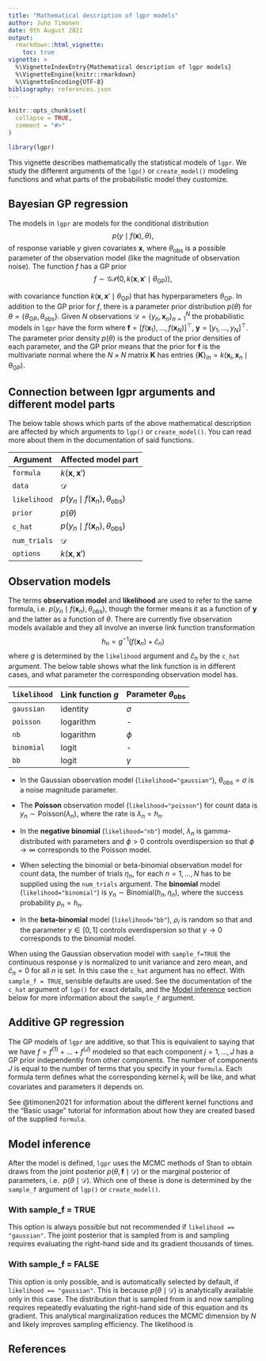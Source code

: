 ```yaml
---
title: "Mathematical description of lgpr models"
author: Juho Timonen
date: 9th August 2021
output:
  rmarkdown::html_vignette:
    toc: true
vignette: >
  %\VignetteIndexEntry{Mathematical description of lgpr models}
  %\VignetteEngine{knitr::rmarkdown}
  %\VignetteEncoding{UTF-8}
bibliography: references.json
---
```


```r
knitr::opts_chunk$set(
  collapse = TRUE,
  comment = "#>"
)
```

```r
library(lgpr)
```

This vignette describes mathematically the statistical models of `lgpr`. We
study the different arguments of the `lgp()` or `create_model()` modeling
functions and what parts of the probabilistic model they customize.

## Bayesian GP regression
The models in `lgpr` are models for the conditional distribution 
$$
p(y \mid f(\textbf{x}), \theta),
$$
of response variable $y$ given covariates $\textbf{x}$, where $\theta_{\text{obs}}$ is a possible parameter of the observation model
(like the magnitude of observation noise). The function $f$ has a GP prior 
$$
f \sim \mathcal{GP}(0, k\left(\textbf{x}, \textbf{x}' \mid \theta_{\text{GP}})\right),
$$

with covariance function $k(\textbf{x}, \textbf{x}' \mid \theta_{\text{GP}})$
that has hyperparameters $\theta_{\text{GP}}$. In addition to the GP prior for $f$, there is a parameter prior distribution $p(\theta)$ for $\theta = \left\{ \theta_{\text{GP}}, \theta_{\text{obs}} \right\}$. Given $N$ observations $\mathcal{D} = \{y_n, \textbf{x}_n\}_{n=1}^N$
the probabilistic models in `lgpr` have the form
\begin{align}
p\left(\theta, \textbf{f}\right) &= p\left(\textbf{f} \mid \theta\right) \cdot p(\theta) & \text{(prior)} \\
p(\textbf{y} \mid \textbf{f}, \theta) &= \prod_{n=1}^N p(y_n \mid f(\textbf{x}_n), \theta_{\text{obs}}) & \text{(likelihood)},
\end{align}
where $\textbf{f} = \left[ f(\textbf{x}_1), \ldots, f(\textbf{x}_N) \right]^{\top}$, $\textbf{y} = \left[y_1, \ldots, y_N\right]^{\top}$. The 
parameter prior density $p(\theta)$ is the product of the prior densities of each parameter, and the GP prior means that the prior for $\textbf{f}$ is the multivariate normal
\begin{equation}
p\left(\textbf{f} \mid \theta\right) = \mathcal{N}\left(\textbf{f} \mid \textbf{0}, \textbf{K} \right),
 \end{equation}
 where the $N \times N$ matrix $\textbf{K}$ has entries $\{ \textbf{K} \}_{in} = k(\textbf{x}_i, \textbf{x}_n \mid \theta_{\text{GP}})$.

## Connection between lgpr arguments and different model parts

The below table shows which parts of the above mathematical description
are affected by which arguments to `lgp()` or `create_model()`. You can
read more about them in the documentation of said functions.

| Argument      | Affected model part                                |
| ------------- |----------------------------------------------------|
| `formula`     | $k(\textbf{x}, \textbf{x}')$                       |
| `data`        | $\mathcal{D}$                                      |
| `likelihood`  | $p(y_n \mid f(\textbf{x}_n), \theta_{\text{obs}})$ |
| `prior`       | $p(\theta)$                                        |
| `c_hat`       | $p(y_n \mid f(\textbf{x}_n), \theta_{\text{obs}})$ |
| `num_trials`  | $\mathcal{D}$                                      |
| `options`     | $k(\textbf{x}, \textbf{x}')$                       |


## Observation models
The terms **observation  model** and **likelihood** are used to refer to the same formula, i.e. $p(y_n \mid f(\textbf{x}_n), \theta_{\text{obs}})$, though the former means it as a function of $\textbf{y}$ and the latter as a function of $\theta$. There
are currently five observation models available and they all involve
an inverse link function transformation
$$
h_n = g^{-1}\left(  f(\textbf{x}_n)+ \hat{c}_n \right)
$$
where $g$ is determined by the `likelihood` argument and $\hat{c}_n$ by the
`c_hat` argument. The below table shows what the link function is in different
cases, and what parameter the corresponding observation model has.

| `likelihood`  | Link function $g$ | Parameter $\theta_{\text{obs}}$|
| ------------- |-------------------|--------------------------------|
| `gaussian`    | identity          | $\sigma$                       |
| `poisson`     | logarithm         | -                              |
| `nb`          | logarithm         | $\phi$                         |
| `binomial`    | logit             | -                              |
| `bb`          | logit             | $\gamma$                       |


* In the Gaussian observation model (`likelihood="gaussian"`),
\begin{equation}
p(y_n \mid f(\textbf{x}_n), \theta_{\text{obs}}) = \mathcal{N}(y_n \mid h_n, \sigma^2)
\end{equation}
$\theta_{\text{obs}}=\sigma$ is a noise magnitude parameter.


* The **Poisson** observation model (`likelihood="poisson"`) for count data is $y_n \sim \text{Poisson}\left(\lambda_n \right)$, where the rate is 
$\lambda_n = h_n$. 

* In the **negative binomial** (`likelihood="nb"`) model, $\lambda_n$ is gamma-distributed with parameters
\begin{equation}
\begin{cases}
\text{shape} &= \phi \\
\text{scale} &= \frac{\phi}{h_n}
\end{cases},
\end{equation}
and $\phi > 0$ controls overdispersion so that $\phi \rightarrow \infty$ corresponds to the Poisson model.

* When selecting the binomial or beta-binomial observation model for count data, the number of trials $\eta_n$, for each $n=1, \ldots, N$ has to be supplied using the `num_trials` argument. The **binomial** model (`likelihood="binomial"`) is $y_n \sim \text{Binomial}(h_n, \eta_n)$, where the success probability $\rho_n = h_n$. 

* In the **beta-binomial** model (`likelihood="bb"`), $\rho_i$ is random so that
\begin{equation}
\rho_n \sim \text{Beta}\left(h_n \cdot \frac{1 - \gamma}{\gamma}, \  (1-h_n) \cdot \frac{1 - \gamma}{\gamma}\right),
\end{equation}
and the parameter $\gamma \in  [0, 1]$ controls overdispersion so that $\gamma \rightarrow 0$ corresponds to the binomial model. 

When using the Gaussian observation model with `sample_f=TRUE` the continuous response $y$ is normalized to unit variance and zero mean, and $\hat{c}_n = 0$ for all $n$ is set. In this case the `c_hat` argument has no effect. With 
`sample_f = TRUE`, sensible defaults are used. See the documentation
of the `c_hat` argument of `lgp()` for exact details, and the [Model inference] section below for more information about the `sample_f` argument.

## Additive GP regression

The GP models of `lgpr` are additive, so that
\begin{equation}
 k(\textbf{x}, \textbf{x}')  = \sum_{j=1}^J k_j(\textbf{x}, \textbf{x}' \mid \theta_{\text{GP}}).
\end{equation}
This is equivalent to saying that we have $f = f^{(1)} + \ldots + f^{(J)}$
modeled so that each component $j = 1, \ldots, J$ has a GP prior
\begin{equation}
f^{(j)} \sim \mathcal{GP}\left(0, k_j(\textbf{x}, \textbf{x}' \mid \theta_{\text{GP}}) \right),
\end{equation}
independently from other components. The number of components $J$ is equal
to the number of terms that you specify in your `formula`. Each formula
term defines what the corresponding kernel $k_j$ will be like, and what
covariates and parameters it depends on. 

See @timonen2021 for information about the different kernel functions and
the "Basic usage" tutorial for information about how they are created based
of the supplied `formula`.

## Model inference

After the model is defined, `lgpr` uses the MCMC methods of Stan to obtain
draws from the joint posterior $p\left(\theta, \textbf{f} \mid \mathcal{D}\right)$ or the marginal posterior of parameters, i.e. 
$p\left(\theta \mid \mathcal{D}\right)$. Which one of these is done is determined by the `sample_f` argument of `lgp()` or `create_model()`.

### With sample_f = TRUE
This option is always possible but not recommended if `likelihood == "gaussian"`. The joint posterior that is sampled from is
\begin{equation}
p\left(\theta, \textbf{f} \mid \mathcal{D}\right) \propto p\left(\theta, \textbf{f}\right) \cdot p(\textbf{y} \mid \textbf{f}, \theta) \\
\end{equation}
and sampling requires evaluating the right-hand side and its gradient thousands of times. 

### With sample_f = FALSE
This option is only possible, and is automatically selected by default,
if `likelihood == "gaussian"`. This is because $p\left(\theta \mid \mathcal{D}\right)$ is analytically available only in this case. The
distribution that is sampled from is
\begin{equation}
p\left(\theta \mid \mathcal{D}\right) \propto p\left(\theta\right) \cdot p(\textbf{y} \mid \theta) \\
\end{equation}
and now sampling requires repeatedly evaluating the right-hand side of this equation and its gradient. This analytical marginalization reduces the MCMC dimension by $N$ and likely improves sampling efficiency. The likelihood is
\begin{equation}
p\left(\textbf{y} \mid \theta\right) = \mathcal{N}\left(\textbf{y} \mid \textbf{0}, \textbf{K} + \sigma^2 \textbf{I} \right).
\end{equation}

## References

